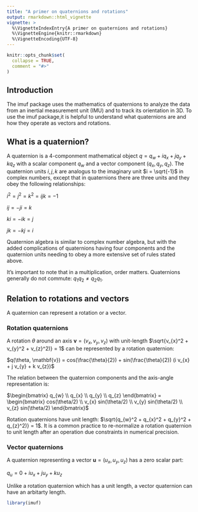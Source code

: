 ```yaml
---
title: "A primer on quaternions and rotations"
output: rmarkdown::html_vignette
vignette: >
  %\VignetteIndexEntry{A primer on quaternions and rotations}
  %\VignetteEngine{knitr::rmarkdown}
  %\VignetteEncoding{UTF-8}
---
```


```r
knitr::opts_chunk$set(
  collapse = TRUE,
  comment = "#>"
)
```
## Introduction

The imuf package uses the mathematics of quaternions to analyze the data from an inertial measurement unit (IMU) and to track its orientation in 3D. To use the imuf package,it is helpful to understand what quaternions are and how they operate as vectors and rotations.

## What is a quaternion?

A quaternion is a 4-componment mathematical object $q = q_{w} + i q_{x} + j q_{y} + k q_{z}$ with a scalar component $q_{w}$ and a vector component $(q_{x}, q_{y}, q_{z})$. The quaternion units $i, j, k$ are analogus to the imaginary unit $i = \sqrt{-1}$ in complex numbers, except that in quaternions there are three units and they obey the following relationships:

$i^2 = j^2 = k^2 = i j k = -1$

$i j = - j i = k$

$k i = - i k = j$

$j k = - k j = i$

Quaternion algebra is similar to complex number algebra, but with the added complications of quaternions having four components and the quaternion units needing to obey a more extensive set of rules stated above.

It's important to note that in a multiplication, order matters. Quaternions generally do not commute: $q_{1} q_{2} \neq q_{2} q_{1}$. 

## Relation to rotations and vectors

A quaternion can represent a rotation or a vector.

### Rotation quaternions

A rotation $\theta$ around an axis $\mathbf{v} = (v_{x}, v_{y}, v_{z})$ with unit-length $\sqrt{v_{x}^2 + v_{y}^2 + v_{z}^2)} = 1$ can be represented by a rotation quaternion:

$q(\theta, \mathbf{v}) = cos(\frac{\theta}{2}) + sin(\frac{\theta}{2}) (i v_{x} + j v_{y} + k v_{z})$

The relation between the quaternion components and the axis-angle representation is:

$\begin{bmatrix} q_{w} \\ q_{x} \\ q_{y} \\ q_{z}  \end{bmatrix} = \begin{bmatrix} cos(\theta/2) \\ v_{x} sin(\theta/2) \\ v_{y} sin(\theta/2) \\ v_{z} sin(\theta/2) \end{bmatrix}$

Rotation quaternions have unit length: $\sqrt{q_{w}^2 + q_{x}^2 + q_{y}^2 + q_{z}^2)} = 1$. It is a common practice to re-normalize a rotation quaternion to unit length after an operation due constraints in numerical precision.

### Vector quaternions

A quaternion representing a vector $\mathbf{u} = (u_{x}, u_{y}, u_{z})$ has a zero scalar part:

$q_{u} = 0 + i u_{x} + j u_{y} + k u_{z}$

Unlike a rotation quaternion which has a unit length, a vector quaternion can have an arbitarty length.



```r
library(imuf)
```
